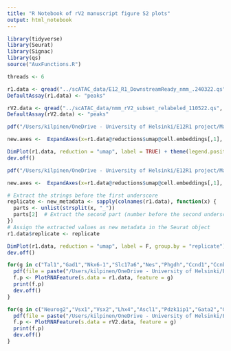 ```yaml
---
title: "R Notebook of rV2 manuscript figure S2 plots"
output: html_notebook
---
```


```r
library(tidyverse)
library(Seurat)
library(Signac)
library(qs)
source("AuxFunctions.R")
```

```r
threads <- 6
```

```r
r1.data <- qread("../scATAC_data/E12_R1_DownstreamReady_nmm_.240322.qs", nthreads = threads)
DefaultAssay(r1.data) <- "peaks"

rV2.data <- qread("../scATAC_data/nmm_rV2_subset_relabeled_110522.qs", nthreads = threads)
DefaultAssay(rV2.data) <- "peaks"
```

```r
pdf("/Users/kilpinen/OneDrive - University of Helsinki/E12R1 project/Manuscript I - Regulation of Tal1 dependent rV2 lineage bifurcation/Figures/plots/FigS2/scATAC_UMAP_R1.pdf", width = 8, height = 8)

new.axes <-  ExpandAxes(x=r1.data@reductions$umap@cell.embeddings[,1], y=rV2.data@reductions$umap@cell.embeddings[,2])

DimPlot(r1.data, reduction = "umap", label = TRUE) + theme(legend.position = "none") + ylim(new.axes$y.range) + xlim(new.axes$x.range) + theme(axis.text.y = element_text(size=20),axis.text.x = element_text(size=20))
dev.off()
```

```r
pdf("/Users/kilpinen/OneDrive - University of Helsinki/E12R1 project/Manuscript I - Regulation of Tal1 dependent rV2 lineage bifurcation/Figures/plots/FigS2/scATAC_UMAP_R1_repl.pdf", width = 8, height = 8)

new.axes <-  ExpandAxes(x=r1.data@reductions$umap@cell.embeddings[,1], y=r1.data@reductions$umap@cell.embeddings[,2])

# Extract the strings before the first underscore
replicate <- new_metadata <- sapply(colnames(r1.data), function(x) {
  parts <- unlist(strsplit(x, "_"))
  parts[2]  # Extract the second part (number before the second underscore)
})
# Assign the extracted values as new metadata in the Seurat object
r1.data$replicate <- replicate

DimPlot(r1.data, reduction = "umap", label = F, group.by = "replicate") + ylim(new.axes$y.range) + xlim(new.axes$x.range) + theme(axis.text.y = element_text(size=20),axis.text.x = element_text(size=20)) + ggtitle("Biological replicates")
dev.off()
```

```r
for(g in c("Tal1","Gad1","Nkx6-1","Slc17a6","Nes","Phgdh","Ccnd1","Ccnb1","Cenpa","Ube2c","Rmr2")){
  pdf(file = paste("/Users/kilpinen/OneDrive - University of Helsinki/E12R1 project/Manuscript I - Regulation of Tal1 dependent rV2 lineage bifurcation/Figures/plots/FigS2/",g,"_ATAC_UMAP_R1.pdf",sep=""), width = 4, height = 4)
  f.p <- PlotRNAFeature(s.data = r1.data, feature = g)
  print(f.p)
  dev.off()
}
```

```r
for(g in c("Neurog2","Vsx1","Vsx2","Lhx4","Ascl1","Pdzk1ip1","Gata2","Gata3")){
  pdf(file = paste("/Users/kilpinen/OneDrive - University of Helsinki/E12R1 project/Manuscript I - Regulation of Tal1 dependent rV2 lineage bifurcation/Figures/plots/FigS2/",g,"_ATAC_UMAP_rV2.pdf",sep=""), width = 4, height = 4)
  f.p <- PlotRNAFeature(s.data = rV2.data, feature = g)
  print(f.p)
  dev.off()
}
```



